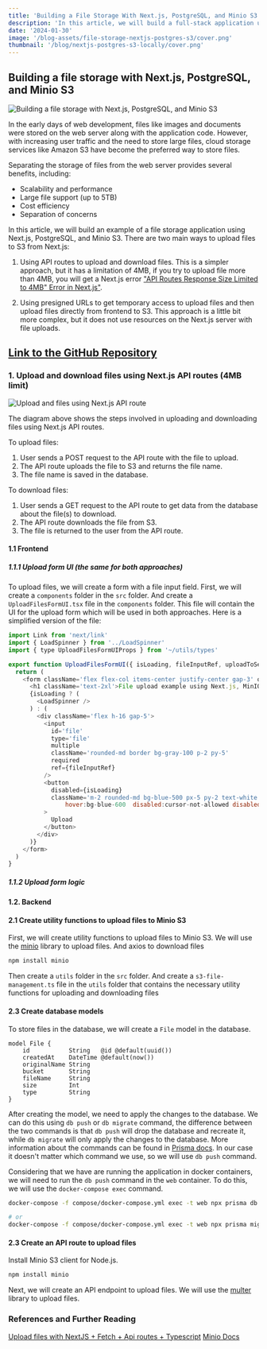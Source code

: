 ```yaml
---
title: 'Building a File Storage With Next.js, PostgreSQL, and Minio S3'
description: 'In this article, we will build a full-stack application using Next.js, PostgreSQL, and Minio S3.'
date: '2024-01-30'
image: '/blog-assets/file-storage-nextjs-postgres-s3/cover.png'
thumbnail: '/blog/nextjs-postgres-s3-locally/cover.png'
---
```


## Building a file storage with Next.js, PostgreSQL, and Minio S3

![Building a file storage with Next.js, PostgreSQL, and Minio S3](/blog-assets/file-storage-nextjs-postgres-s3/cover.png)

In the early days of web development, files like images and documents were stored on the web server along with the application code. However, with increasing user traffic and the need to store large files, cloud storage services like Amazon S3 have become the preferred way to store files.

Separating the storage of files from the web server provides several benefits, including:

- Scalability and performance
- Large file support (up to 5TB)
- Cost efficiency
- Separation of concerns

In this article, we will build an example of a file storage application using Next.js, PostgreSQL, and Minio S3. There are two main ways to upload files to S3 from Next.js:

1. Using API routes to upload and download files.
   This is a simpler approach, but it has a limitation of 4MB, if you try to upload file more than 4MB, you will get a Next.js error ["API Routes Response Size Limited to 4MB" Error in Next.js"](https://nextjs.org/docs/messages/api-routes-response-size-limit).

1. Using presigned URLs to get temporary access to upload files and then upload files directly from frontend to S3.
   This approach is a little bit more complex, but it does not use resources on the Next.js server with file uploads.

## [Link to the GitHub Repository](https://github.com/aleksandr-efimenko/local-nextjs-postgres-s3)

### 1. Upload and download files using Next.js API routes (4MB limit)

![Upload and files using Next.js API route](/blog-assets/file-storage-nextjs-postgres-s3/API-route-upload-diagram.png)

The diagram above shows the steps involved in uploading and downloading files using Next.js API routes.

To upload files:

1. User sends a POST request to the API route with the file to upload.
2. The API route uploads the file to S3 and returns the file name.
3. The file name is saved in the database.

To download files:

1. User sends a GET request to the API route to get data from the database about the file(s) to download.
2. The API route downloads the file from S3.
3. The file is returned to the user from the API route.

#### 1.1 Frontend

##### 1.1.1 Upload form UI (the same for both approaches)

To upload files, we will create a form with a file input field. First, we will create a `components` folder in the `src` folder. And create a `UploadFilesFormUI.tsx` file in the `components` folder. This file will contain the UI for the upload form which will be used in both approaches. Here is a simplified version of the file:

```js filename="src/components/UploadFilesFormUI.tsx" copy
import Link from 'next/link'
import { LoadSpinner } from '../LoadSpinner'
import { type UploadFilesFormUIProps } from '~/utils/types'

export function UploadFilesFormUI({ isLoading, fileInputRef, uploadToServer, maxFileSize }: UploadFilesFormUIProps) {
  return (
    <form className='flex flex-col items-center justify-center gap-3' onSubmit={uploadToServer}>
      <h1 className='text-2xl'>File upload example using Next.js, MinIO S3, Prisma and PostgreSQL</h1>
      {isLoading ? (
        <LoadSpinner />
      ) : (
        <div className='flex h-16 gap-5'>
          <input
            id='file'
            type='file'
            multiple
            className='rounded-md border bg-gray-100 p-2 py-5'
            required
            ref={fileInputRef}
          />
          <button
            disabled={isLoading}
            className='m-2 rounded-md bg-blue-500 px-5 py-2 text-white
                hover:bg-blue-600  disabled:cursor-not-allowed disabled:bg-gray-400'
          >
            Upload
          </button>
        </div>
      )}
    </form>
  )
}
```

##### 1.1.2 Upload form logic

#### 1.2. Backend

#### 2.1 Create utility functions to upload files to Minio S3

First, we will create utility functions to upload files to Minio S3. We will use the [minio](https://www.npmjs.com/package/minio) library to upload files. And axios to download files

```bash
npm install minio
```

Then create a `utils` folder in the `src` folder. And create a `s3-file-management.ts` file in the `utils` folder that contains the necessary utility functions for uploading and downloading files

#### 2.3 Create database models

To store files in the database, we will create a `File` model in the database.

```prisma
model File {
    id           String   @id @default(uuid())
    createdAt    DateTime @default(now())
    originalName String
    bucket       String
    fileName     String
    size         Int
    type         String
}
```

After creating the model, we need to apply the changes to the database. We can do this using `db push` or `db migrate` command, the difference between the two commands is that `db push` will drop the database and recreate it, while `db migrate` will only apply the changes to the database. More information about the commands can be found in [Prisma docs](https://www.prisma.io/docs/orm/prisma-migrate/workflows/prototyping-your-schema#choosing-db-push-or-prisma-migrate). In our case it doesn't matter which command we use, so we will use `db push` command.

Considering that we have are running the application in docker containers, we will need to run the `db push` command in the `web` container. To do this, we will use the `docker-compose exec` command.

```bash
docker-compose -f compose/docker-compose.yml exec -t web npx prisma db push

# or
docker-compose -f compose/docker-compose.yml exec -t web npx prisma migrate dev --name init
```

#### 2.3 Create an API route to upload files

Install Minio S3 client for Node.js.

```bash
npm install minio
```

Next, we will create an API endpoint to upload files. We will use the [multer](https://www.npmjs.com/package/multer) library to upload files.

### References and Further Reading

[Upload files with NextJS + Fetch + Api routes + Typescript](https://devpress.csdn.net/react/62eb6bd020df032da732b2ea.html)
[Minio Docs](https://docs.min.io/docs/javascript-client-api-reference.html)
